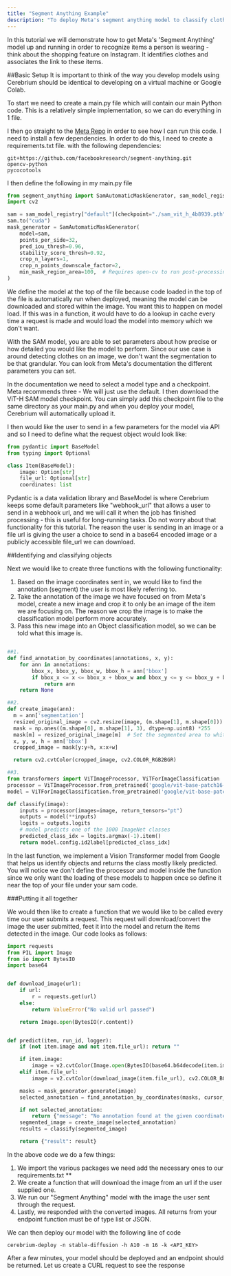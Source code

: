 ```yaml
---
title: "Segment Anything Example"
description: "To deploy Meta's segment anything model to classify clothes"
---
```


In this tutorial we will demonstrate how to get Meta's 'Segment Anything' model up and running in order to recognize items a person is wearing - think about the
shopping feature on Instagram. It identifies clothes and associates the link to these items.

##Basic Setup
It is important to think of the way you develop models using Cerebrium should be identical to developing on a virtual machine or Google Colab.

To start we need to create a main.py file which will contain our main Python code. This is a relatively simple implementation, so we can do everything in 1 file.

I then go straight to the [Meta Repo](https://github.com/facebookresearch/segment-anything) in order to see how I can run this code.
I need to install a few dependencies. In order to do this, I need to create a requirements.txt file. with the following dependencies: 

```
git+https://github.com/facebookresearch/segment-anything.git
opencv-python
pycocotools
```

I then define the following in my main.py file

```python
from segment_anything import SamAutomaticMaskGenerator, sam_model_registry
import cv2

sam = sam_model_registry["default"](checkpoint="./sam_vit_h_4b8939.pth")
sam.to("cuda")
mask_generator = SamAutomaticMaskGenerator(
    model=sam,
    points_per_side=32,
    pred_iou_thresh=0.96,
    stability_score_thresh=0.92,
    crop_n_layers=1,
    crop_n_points_downscale_factor=2,
    min_mask_region_area=100,  # Requires open-cv to run post-processing
)
```

We define the model at the top of the file because code loaded in the top of the file is automatically run when deployed, meaning the model can be downloaded and stored within the image. You want this to happen on model
load. If this was in a function, it would have to do a lookup in cache every time a request is made and would load the model into memory which we don't want.

With the SAM model, you are able to set parameters about how precise or how detailed you would like the model to perform. Since our use case is around detecting
clothes on an image, we don't want the segmentation to be that grandular. You can look from Meta's documentation the different parameters you can set.

In the documentation we need to select a model type and a checkpoint. Meta recommends three - We will just use the default. I then download the ViT-H SAM model
checkpoint. You can simply add this checkpoint file to the same directory as your main.py and when you deploy your model, Cerebrium will automatically upload it.

I then would like the user to send in a few parameters for the model via API and so I need to define what the request object would look like:

```python
from pydantic import BaseModel
from typing import Optional

class Item(BaseModel):
    image: Option[str]
    file_url: Optional[str]
    coordinates: list

```

Pydantic is a data validation library and BaseModel is where Cerebrium keeps some default parameters like "webhook_url" that allows a user to send in a webhook url,
and we will call it when the job has finished processing - this is useful for long-running tasks. Do not worry about that functionality for this tutorial. The reason
the user is sending in an image or a file url is giving the user a choice to send in a base64 encoded image or a publicly accessible file_url we can download.

##Identifying and classifying objects

Next we would like to create three functions with the following functionality:
1. Based on the image coordinates sent in, we would like to find the annotation (segment) the user is most likely referring to.
2. Take the annotation of the image we have focused on from Meta's model, create a new image and crop it to only be an image of the item we are focusing on.
The reason we crop the image is to make the classification model perform more accurately.
3. Pass this new image into an Object classification model, so we can be told what this image is.

```Python

##1.
def find_annotation_by_coordinates(annotations, x, y):
    for ann in annotations:
        bbox_x, bbox_y, bbox_w, bbox_h = ann['bbox']
        if bbox_x <= x <= bbox_x + bbox_w and bbox_y <= y <= bbox_y + bbox_h:
            return ann
    return None

##2.
def create_image(ann):
  m = ann['segmentation']
  resized_original_image = cv2.resize(image, (m.shape[1], m.shape[0]))
  mask = np.ones((m.shape[0], m.shape[1], 3), dtype=np.uint8) *255
  mask[m] = resized_original_image[m]  # Set the segmented area to white
  x, y, w, h = ann['bbox']
  cropped_image = mask[y:y+h, x:x+w]

  return cv2.cvtColor(cropped_image, cv2.COLOR_RGB2BGR)

##3.
from transformers import ViTImageProcessor, ViTForImageClassification
processor = ViTImageProcessor.from_pretrained('google/vit-base-patch16-224')
model = ViTForImageClassification.from_pretrained('google/vit-base-patch16-224')

def classify(image):
    inputs = processor(images=image, return_tensors="pt")
    outputs = model(**inputs)
    logits = outputs.logits
    # model predicts one of the 1000 ImageNet classes
    predicted_class_idx = logits.argmax(-1).item()
    return model.config.id2label[predicted_class_idx]

```

In the last function, we implement a Vision Transformer model from Google that helps us identify objects and returns the class mostly likely predicted. You will notice
we don't define the processor and model inside the function since we only want the loading of these models to happen once so define it near the top of your
file under your sam code.

###Putting it all together

We would then like to create a function that we would like to be called every time our user submits a request. This request will download/convert the image
the user submitted, feet it into the model and return the items detected in the image. Our code looks as follows:

```python
import requests
from PIL import Image
from io import BytesIO
import base64


def download_image(url):
    if url:
        r = requests.get(url)
    else:
        return ValueError("No valid url passed")

    return Image.open(BytesIO(r.content))


def predict(item, run_id, logger):
    if (not item.image and not item.file_url): return ""

    if item.image:
        image = v2.cvtColor(Image.open(BytesIO(base64.b64decode(item.image))), cv2.COLOR_BGR2RGB)
    elif item.file_url:
        image = v2.cvtColor(download_image(item.file_url), cv2.COLOR_BGR2RGB)

    masks = mask_generator.generate(image)
    selected_annotation = find_annotation_by_coordinates(masks, cursor_x, cursor_y)

    if not selected_annotation:
        return {"message": "No annotation found at the given coordinates."}
    segmented_image = create_image(selected_annotation)
    results = classify(segmented_image)

    return {"result": result}
```

In the above code we do a few things:
1. We import the various packages we need add the necessary ones to our requirements.txt **
2. We create a function that will download the image from an url if the user supplied one.
3. We run our "Segment Anything" model with the image the user sent through the request.
4. Lastly, we responded with the converted images. All returns from your endpoint function must be of type list or JSON.

We can then deploy our model with the following line of code

```
cerebrium-deploy -n stable-diffusion -h A10 -m 16 -k <API_KEY>
```

After a few minutes, your model should be deployed and an endpoint should be returned. Let us create a CURL request to see the response

